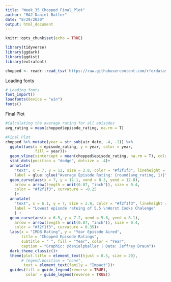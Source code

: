 ```yaml
---
title: "Week_35_Chopped_Final_Plot"
author: "MAJ Daniel Baller"
date: "8/29/2020"
output: html_document
---
```


```r
knitr::opts_chunk$set(echo = TRUE)
```

```r
library(tidyverse)
library(ggdark)
library(ggdist)
library(extrafont)
```

```r
chopped <- readr::read_tsv('https://raw.githubusercontent.com/rfordatascience/tidytuesday/master/data/2020/2020-08-25/chopped.tsv')
```

Loading fonts
```r
# Loading fonts
font_import()
loadfonts(device = "win")
fonts()
```

Final Plot
```r
#Calculating the average rating for all episodes
avg_rating = mean(chopped$episode_rating, na.rm = T)

#Final Plot
chopped %>% mutate(year = str_sub(air_date, -4, -1)) %>%
  ggplot(aes(x = episode_rating, y = year, color = year, 
             fill = year))+
  geom_vline(xintercept = mean(chopped$episode_rating, na.rm = T), color = "red")+
  stat_dots(position = "dodge", dotsize = .4)+
  annotate(
    "text", x = 7, y = 12, size = 2.8, color = "#f2f1f3", lineheight = .9,
    label = glue::glue("Average Episode Rating: {round(avg_rating, 1)}")) +
  geom_curve(aes(x = 7, y = 12.1, xend = 8.3, yend = 12.8),
    arrow = arrow(length = unit(0.07, "inch")), size = 0.4,
    color = "#f2f1f3", curvature = -0.25
    )+
  annotate(
    "text", x = 6.1, y = 7, size = 2.8, color = "#f2f1f3", lineheight = .9,
    label = "Lowest episode rateing of 5.5 \nWorst Cooks Chalenge"
    ) +
  geom_curve(aes(x = 6.5, y = 7.2, xend = 5.6, yend = 8.1),
    arrow = arrow(length = unit(0.07, "inch")), size = 0.4,
    color = "#f2f1f3", curvature = 0.35)+
  labs(x = "IMDB Rating", y = "Year Episode Aired", 
       title = "Chopped Episode Ratings",
       subtitle = " ", fill = "Year", color = "Year",
       caption = "Graphic: @danielpballer | Data: Jeffrey Braun")+
  dark_theme_classic()+
  theme(plot.title = element_text(hjust = 0.5, size = 20),
       # legend.position = "none",
        text = element_text(family = "Impact"))+
  guides(fill = guide_legend(reverse = TRUE), 
         color = guide_legend(reverse = TRUE))
```

